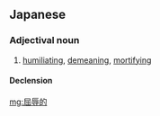 ==Japanese==
{{ja-kanjitab|屈|辱|的}}

===Adjectival noun===
{{ja-adj|くつじょくてき}}

# [[humiliating]], [[demeaning]], [[mortifying]]

====Declension====
{{ja-na|屈辱的|くつじょくてき|kutsujokuteki}}

[[mg:屈辱的]]
